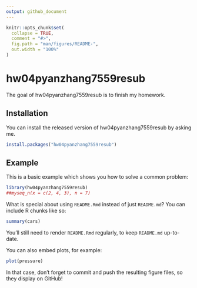 ```yaml
---
output: github_document
---
```


<!-- README.md is generated from README.Rmd. Please edit that file -->

```r
knitr::opts_chunk$set(
  collapse = TRUE,
  comment = "#>",
  fig.path = "man/figures/README-",
  out.width = "100%"
)
```

# hw04pyanzhang7559resub

<!-- badges: start -->
<!-- badges: end -->

The goal of hw04pyanzhang7559resub is to finish my homework.

## Installation

You can install the released version of hw04pyanzhang7559resub by asking me.

``` r
install.packages("hw04pyanzhang7559resub")
```

## Example

This is a basic example which shows you how to solve a common problem:

```r
library(hw04pyanzhang7559resub)
##myseq_n(x = c(2, 4, 3), n = 7)
```

What is special about using `README.Rmd` instead of just `README.md`? You can include R chunks like so:

```r
summary(cars)
```

You'll still need to render `README.Rmd` regularly, to keep `README.md` up-to-date.

You can also embed plots, for example:

```r
plot(pressure)
```

In that case, don't forget to commit and push the resulting figure files, so they display on GitHub!
